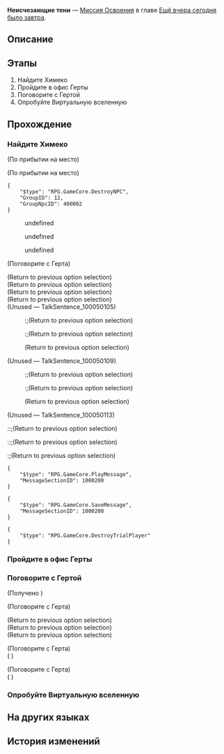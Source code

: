 {{Дополнить|Диалоги.}}
{{Миссия Инфобокс
|id              = 1000401
|Название        = 
|Изображение     = Миссия Освоения Неисчезающие тени.png
|Тип             = Миссия Освоения
|События         = 
|Глава           = Ещё вчера сегодня было завтра
|Условия         = Завершена [[Миссия Освоения]] ''[[Неисчезающие тени]]''
|Персонажи       = Герта; Дань Хэн; Март 7; Первопроходец; Химеко
|СтартЛокация    = Главная контрольная зона
|Мир             = Космическая станция «Герта»
|Локации         = Главная контрольная зона
|Предыдущая      = 
|Следующая       = Виртуальная вселенная: Первичный тест
|Награды         = Опыт Освоения*1 200; Звёздный нефрит*80; Журнал приключений*3; Кредиты*30 000
}}
'''Неисчезающие тени''' — [[Миссия Освоения]] в главе [[Ещё вчера сегодня было завтра]].

==Описание==
{{Описание|<!--официальное описание из Перекрёстка судеб-->}}

==Этапы==
# Найдите Химеко
# Пройдите в офис Герты
# Поговорите с Гертой
# Опробуйте Виртуальную вселенную

==Прохождение==
{{Дополнить}}


===Найдите Химеко===
{{Описание миссии|локация=Главная контрольная зона|Вы открываете глаза и обнаруживаете, что по-прежнему находитесь на космической станции и наблюдаете потолок, в котором нет ничего необычного.<br />Вы прокручиваете в голове всё, через что пришлось пройти. Кажется, что разум вас не обманывает. Вы бы хотели, чтобы Химеко была рядом.<br />У вас так много вопросов...}}
{{Диалог Начало}}
:<!--0.5-second delay-->
;(По прибытии на место)

;(По прибытии на место)
<pre>{
	"$type": "RPG.GameCore.DestroyNPC",
	"GroupID": 12,
	"GroupNpcID": 400002
}</pre>
<!--Unknown TalkSentence: 100040200-->
<!--Unknown TalkSentence: 100040201-->
<!--Unknown TalkSentence: 100040202-->
<!--Unknown TalkSentence: 100040203-->
<!--Unknown TalkSentence: 100040204-->
<!--Unknown TalkSentence: 100040205-->
<!--Unknown TalkSentence: 100040206-->
<!--Unknown TalkSentence: 100040207-->
<!--Unknown TalkSentence: 100040208-->
:{{Диалог|Стрелка}} undefined
:<!--Unknown TalkSentence: 100040209-->
:<!--Unknown TalkSentence: 100040210-->
:<!--Unknown TalkSentence: 100040211-->
:<!--Unknown TalkSentence: 100040212-->
:<!--Unknown TalkSentence: 100040213-->
:<!--Unknown TalkSentence: 100040214-->
:<!--Unknown TalkSentence: 100040215-->
::{{tx}}
:{{Диалог|Стрелка}} undefined
:<!--Unknown TalkSentence: 100040211-->
:<!--Unknown TalkSentence: 100040212-->
:<!--Unknown TalkSentence: 100040213-->
:<!--Unknown TalkSentence: 100040214-->
:<!--Unknown TalkSentence: 100040215-->
::{{tx}}
:{{Диалог|Стрелка}} undefined
:<!--Unknown TalkSentence: 100040213-->
:<!--Unknown TalkSentence: 100040214-->
:<!--Unknown TalkSentence: 100040215-->
::{{tx}}
<!--Unknown TalkSentence: 100040213-->
<!--Unknown TalkSentence: 100040214-->
<!--Unknown TalkSentence: 100040215-->
:{{tx}}

;(Поговорите с Герта)
<!--Unknown TalkSentence: 100040301-->
;(Return to previous option selection)
;(Return to previous option selection)
;(Return to previous option selection)
;(Return to previous option selection)
;(Unused &mdash; TalkSentence_100050105)
<!--Unknown TalkSentence: 100050106-->
:<!--Unknown TalkSentence: 100050107-->
:<!--Unknown TalkSentence: 100050108-->
::;(Return to previous option selection)
::;(Return to previous option selection)
:;(Return to previous option selection)

;(Unused &mdash; TalkSentence_100050109)
<!--Unknown TalkSentence: 100050110-->
:<!--Unknown TalkSentence: 100050111-->
:<!--Unknown TalkSentence: 100050112-->
::;(Return to previous option selection)
::;(Return to previous option selection)
:;(Return to previous option selection)

;(Unused &mdash; TalkSentence_100050113)
<!--Unknown TalkSentence: 100050114-->
::;(Return to previous option selection)
::;(Return to previous option selection)
:;(Return to previous option selection)
:<!--2-second delay-->
<pre>{
	"$type": "RPG.GameCore.PlayMessage",
	"MessageSectionID": 1000200
}</pre>
<pre>{
	"$type": "RPG.GameCore.SaveMessage",
	"MessageSectionID": 1000200
}</pre>
<pre>{
	"$type": "RPG.GameCore.DestroyTrialPlayer"
}</pre>
{{Диалог Конец}}

===Пройдите в офис Герты===
{{Описание миссии|локация=Главная контрольная зона|Оказывается, Герта существует не в одном экземпляре... Чем больше вы об этом думаете, тем больше смысла находите. Та Герта, с которой вы беседуете, хочет, чтобы вы прошли в её офис.<br />Скорее всего, вам просто выдадут очередное поручение, но идти всё равно придётся.}}
{{Диалог Начало}}
{{Диалог Конец}}

===Поговорите с Гертой===
{{Диалог Начало}}

;(Получено {{Item|Особый пропуск «Герты»|20|x=1|text=Особый пропуск «Герты»}})

;(Поговорите с Герта)
<!--Unknown TalkSentence: 100060121-->
;(Return to previous option selection)
;(Return to previous option selection)
;(Return to previous option selection)

;(Поговорите с Герта)
;({{tx|Unknown performance}}<!--Error: ENOENT: no such file or directory, open 'R:\Utils\HSR\3.2\Config\Level\Mission\9999901\Act\Act801000103.json'-->)

;(Поговорите с Герта)
;({{tx|Unknown performance}}<!--Error: ENOENT: no such file or directory, open 'R:\Utils\HSR\3.2\Config\Level\Mission\9999901\Act\Act801000101.json'-->)
{{Диалог Конец}}

===Опробуйте Виртуальную вселенную===
{{Описание миссии|локация=Офис Герты|Оказывается, Герта существует не в одном экземпляре... Чем больше вы об этом думаете, тем больше смысла находите. Та Герта, с которой вы беседуете, хочет, чтобы вы прошли в её офис.<br />Похоже, Герта совместно с другими членами Общества гениев разработала Виртуальную вселенную, чтобы исследовать истины вселенной.<br />Попробуйте и вы.}}
{{Диалог Начало}}
{{Диалог Конец}}

==На других языках==
{{На других языках
|en   = Lingering Shadows
|zhs  = 阴影从未离去
|zht  = 陰影從未離去
|ja   = 影は離れない
|ko   = 맴도는 그림자
|es   = Sombras persistentes
|fr   = Ombres persistantes
|ru   = Неисчезающие тени
|th   = เงามืดที่ไม่เคยจางหาย
|vi   = Bóng Tối Chưa Rời Đi
|de   = Nachhallende Schatten
|id   = Bayangan Melekat
|pt   = Sombras Duradouras
}}

==История изменений==
{{История изменений|2.7}}
